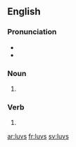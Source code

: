 ==English==

===Pronunciation===
* {{IPA|/lʌvz/|lang=en}}
* {{audio|en-us-loves.ogg|Audio (US)|lang=en}}

===Noun===
{{head|en|plural}}

# {{plural of|luv|lang=en}}

===Verb===
{{head|en|verb form}}

# {{en-third-person singular of|luv}}

[[ar:luvs]]
[[fr:luvs]]
[[sv:luvs]]